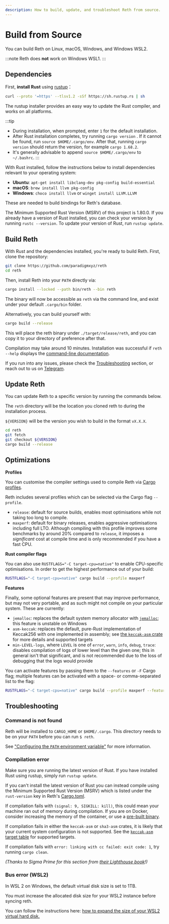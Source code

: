 ```yaml
---
description: How to build, update, and troubleshoot Reth from source.
---
```


# Build from Source

You can build Reth on Linux, macOS, Windows, and Windows WSL2.

:::note
Reth does **not** work on Windows WSL1.
:::

## Dependencies

First, **install Rust** using [rustup](https://rustup.rs/)：

```bash
curl --proto '=https' --tlsv1.2 -sSf https://sh.rustup.rs | sh
```

The rustup installer provides an easy way to update the Rust compiler, and works on all platforms.

:::tip

-   During installation, when prompted, enter `1` for the default installation.
-   After Rust installation completes, try running `cargo version` . If it cannot
    be found, run `source $HOME/.cargo/env`. After that, running `cargo version` should return the version, for example `cargo 1.68.2`.
-   It's generally advisable to append `source $HOME/.cargo/env` to `~/.bashrc`.
    :::

With Rust installed, follow the instructions below to install dependencies relevant to your
operating system:

-   **Ubuntu**: `apt-get install libclang-dev pkg-config build-essential`
-   **macOS**: `brew install llvm pkg-config`
-   **Windows**: `choco install llvm` or `winget install LLVM.LLVM`

These are needed to build bindings for Reth's database.

The Minimum Supported Rust Version (MSRV) of this project is 1.80.0. If you already have a version of Rust installed,
you can check your version by running `rustc --version`. To update your version of Rust, run `rustup update`.

## Build Reth

With Rust and the dependencies installed, you're ready to build Reth. First, clone the repository:

```bash
git clone https://github.com/paradigmxyz/reth
cd reth
```

Then, install Reth into your `PATH` directly via:

```bash
cargo install --locked --path bin/reth --bin reth
```

The binary will now be accessible as `reth` via the command line, and exist under your default `.cargo/bin` folder.

Alternatively, you can build yourself with:

```bash
cargo build --release
```

This will place the reth binary under `./target/release/reth`, and you can copy it to your directory of preference after that.

Compilation may take around 10 minutes. Installation was successful if `reth --help` displays the [command-line documentation](/cli/reth).

If you run into any issues, please check the [Troubleshooting](#troubleshooting) section, or reach out to us on [Telegram](https://t.me/paradigm_reth).

## Update Reth

You can update Reth to a specific version by running the commands below.

The `reth` directory will be the location you cloned reth to during the installation process.

`${VERSION}` will be the version you wish to build in the format `vX.X.X`.

```bash
cd reth
git fetch
git checkout ${VERSION}
cargo build --release
```

## Optimizations

**Profiles**

You can customise the compiler settings used to compile Reth via
[Cargo profiles](https://doc.rust-lang.org/cargo/reference/profiles.html).

Reth includes several profiles which can be selected via the Cargo flag `--profile`.

-   `release`: default for source builds, enables most optimisations while not taking too long to
    compile.
-   `maxperf`: default for binary releases, enables aggressive optimisations including full LTO.
    Although compiling with this profile improves some benchmarks by around 20% compared to `release`,
    it imposes a _significant_ cost at compile time and is only recommended if you have a fast CPU.

**Rust compiler flags**

You can also use `RUSTFLAGS="-C target-cpu=native"` to enable CPU-specific optimisations. In order to get
the highest performance out of your build:

```bash
RUSTFLAGS="-C target-cpu=native" cargo build --profile maxperf
```

**Features**

Finally, some optional features are present that may improve performance, but may not very portable,
and as such might not compile on your particular system. These are currently:

-   `jemalloc`: replaces the default system memory allocator with [`jemalloc`](https://jemalloc.net/); this feature is unstable on Windows
-   `asm-keccak`: replaces the default, pure-Rust implementation of Keccak256 with one implemented in assembly; see [the `keccak-asm` crate](https://github.com/DaniPopes/keccak-asm) for more details and supported targets
-   `min-LEVEL-logs`, where `LEVEL` is one of `error`, `warn`, `info`, `debug`, `trace`: disables compilation of logs of lower level than the given one; this in general isn't that significant, and is not recommended due to the loss of debugging that the logs would provide

You can activate features by passing them to the `--features` or `-F` Cargo flag;
multiple features can be activated with a space- or comma-separated list to the flag:

```bash
RUSTFLAGS="-C target-cpu=native" cargo build --profile maxperf --features jemalloc,asm-keccak
```

## Troubleshooting

### Command is not found

Reth will be installed to `CARGO_HOME` or `$HOME/.cargo`. This directory needs to be on your `PATH` before you can run `$ reth`.

See ["Configuring the `PATH` environment variable"](https://www.rust-lang.org/tools/install) for more information.

### Compilation error

Make sure you are running the latest version of Rust. If you have installed Rust using rustup, simply run `rustup update`.

If you can't install the latest version of Rust you can instead compile using the Minimum Supported
Rust Version (MSRV) which is listed under the `rust-version` key in Reth's
[Cargo.toml](https://github.com/paradigmxyz/reth/blob/main/Cargo.toml).

If compilation fails with `(signal: 9, SIGKILL: kill)`, this could mean your machine ran out of
memory during compilation. If you are on Docker, consider increasing the memory of the container, or use a [pre-built
binary](/installation/binaries).

If compilation fails in either the `keccak-asm` or `sha3-asm` crates, it is likely that your current
system configuration is not supported. See the [`keccak-asm` target table](https://github.com/DaniPopes/keccak-asm?tab=readme-ov-file#support) for supported targets.

If compilation fails with `error: linking with cc failed: exit code: 1`, try running `cargo clean`.

_(Thanks to Sigma Prime for this section from [their Lighthouse book](https://lighthouse-book.sigmaprime.io/installation.html)!)_

### Bus error (WSL2)

In WSL 2 on Windows, the default virtual disk size is set to 1TB.

You must increase the allocated disk size for your WSL2 instance before syncing reth.

You can follow the instructions here: [how to expand the size of your WSL2 virtual hard disk.](https://learn.microsoft.com/en-us/windows/wsl/disk-space#how-to-expand-the-size-of-your-wsl-2-virtual-hard-disk)
